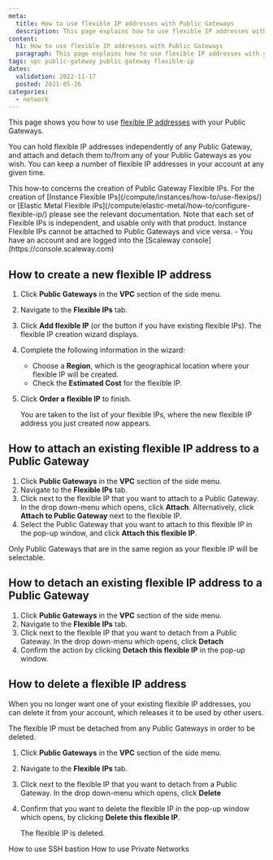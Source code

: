 ```yaml
---
meta:
  title: How to use flexible IP addresses with Public Gateways
  description: This page explains how to use flexible IP addresses with your Public Gateways
content:
  h1: How to use flexible IP addresses with Public Gateways
  paragraph: This page explains how to use flexible IP addresses with your Public Gateways
tags: vpc public-gateway public gateway flexible-ip 
dates:
  validation: 2022-11-17
  posted: 2021-05-26
categories:
  - network
---
```


This page shows you how to use [flexible IP addresses](/network/vpc/concepts#flexible-ip) with your Public Gateways.

You can hold flexible IP addresses independently of any Public Gateway, and attach and detach them to/from any of your Public Gateways as you wish. You can keep a number of flexible IP addresses in your account at any given time. 

<Macro id="iam-requirements" />
 
<Message type="important">
  This how-to concerns the creation of Public Gateway Flexible IPs. For the creation of [Instance Flexible IPs](/compute/instances/how-to/use-flexips/) or [Elastic Metal Flexible IPs](/compute/elastic-metal/how-to/configure-flexible-ip/) please see the relevant documentation. Note that each set of Flexible IPs is independent, and usable only with that product. Instance Flexible IPs cannot be attached to Public Gateways and vice versa.
</Message>

<Message type="requirement">
  - You have an account and are logged into the [Scaleway console](https://console.scaleway.com)
</Message>

## How to create a new flexible IP address

1. Click **Public Gateways** in the **VPC** section of the side menu.
2. Navigate to the **Flexible IPs** tab.
    <Lightbox src="scaleway-flex-ips.webp" alt="" />
3. Click **Add flexible IP** (or the <Icon name="plus" /> button if you have existing flexible IPs). The flexible IP creation wizard displays.
4. Complete the following information in the wizard:
    - Choose a **Region**, which is the geographical location where your flexible IP will be created.
    - Check the **Estimated Cost** for the flexible IP.
5. Click **Order a flexible IP** to finish.

    You are taken to the list of your flexible IPs, where the new flexible IP address you just created now appears.

## How to attach an existing flexible IP address to a Public Gateway

1. Click **Public Gateways** in the **VPC** section of the side menu.
2. Navigate to the **Flexible IPs** tab.
3. Click <Icon name="more"/> next to the flexible IP that you want to attach to a Public Gateway. In the drop down-menu which opens, click **Attach**. Alternatively, click **Attach to Public Gateway** next to the flexible IP.
    <Lightbox src="scaleway-attach-flexip-gw.webp" alt="" />
4. Select the Public Gateway that you want to attach to this flexible IP in the pop-up window, and click **Attach this flexible IP**. 
    <Lightbox src="scaleway-attach-flexip-gw2.webp" alt="" />

<Message type="note">
  Only Public Gateways that are in the same region as your flexible IP will be selectable.
</Message>

## How to detach an existing flexible IP address to a Public Gateway

1. Click **Public Gateways** in the **VPC** section of the side menu.
2. Navigate to the **Flexible IPs** tab.
3. Click <Icon name="more"/> next to the flexible IP that you want to detach from a Public Gateway. In the drop down-menu which opens, click **Detach**
4. Confirm the action by clicking **Detach this flexible IP** in the pop-up window. 

## How to delete a flexible IP address

When you no longer want one of your existing flexible IP addresses, you can delete it from your account, which releases it to be used by other users.

<Message type="important">
  The flexible IP must be detached from any Public Gateways in order to be deleted.
</Message>

1. Click **Public Gateways** in the **VPC** section of the side menu.
2. Navigate to the **Flexible IPs** tab.
3. Click <Icon name="more"/> next to the flexible IP that you want to detach from a Public Gateway. In the drop down-menu which opens, click **Delete**
4. Confirm that you want to delete the flexible IP in the pop-up window which opens, by clicking **Delete this flexible IP**.

    The flexible IP is deleted.


<Navigation title="See Also">
  <PreviousButton to="/network/vpc/how-to/use-ssh-bastion/">How to use SSH bastion</PreviousButton>
  <NextButton to="/network/vpc/how-to/use-private-networks/">How to use Private Networks</NextButton>
</Navigation>
